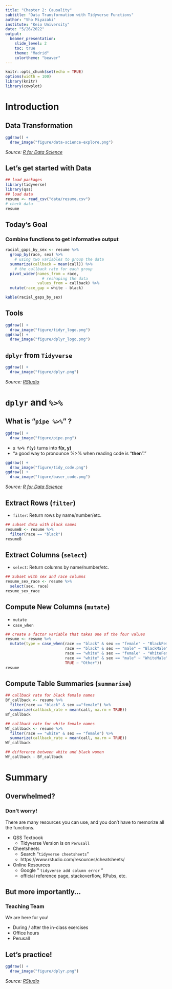```yaml
---
title: "Chapter 2: Causality"
subtitle: "Data Transformation with Tidyverse Functions"
author: "Sho Miyazaki"
institute: "Keio University"
date: "5/26/2022"
output: 
  beamer_presentation:
    slide_level: 2
    toc: true
    theme: "Madrid"
    colortheme: "beaver"
---
```


```r
knitr::opts_chunk$set(echo = TRUE)
options(width = 100)
library(knitr)
library(cowplot)
```

# Introduction

## Data Transformation

```r
ggdraw() + 
  draw_image("figure/data-science-explore.png") 
```
*Source: [R for Data Science](https://r4ds.had.co.nz/explore-intro.html)*

## Let's get started with Data
\small
```r
## load packages
library(tidyverse)
library(qss)
## load data
resume <- read_csv("data/resume.csv")
# check data 
resume
```

## Today's Goal
### Combine functions to get informative output
\small
```r
racial_gaps_by_sex <- resume %>%
  group_by(race, sex) %>% 
    # using two variables to group the data 
  summarize(callback = mean(call)) %>% 
    # the callback rate for each group 
  pivot_wider(names_from = race, 
                # reshaping the data
              values_from = callback) %>%
  mutate(race_gap = white - black)
```
\large

```r
kable(racial_gaps_by_sex)
```

## Tools
```r
ggdraw() + 
  draw_image("figure/tidyr_logo.png") 
ggdraw() + 
  draw_image("figure/dplyr_logo.png") 
```

## `dplyr` from `Tidyverse`

```r
ggdraw() + 
  draw_image("figure/dplyr.png") 
```
*Source: [RStudio](https://www.rstudio.com/resources/webinars/tidyverse-visualization-manipulation-basics/)*

# `dplyr` and `%>%`

## What is "`pipe %>% `" ?

```r
ggdraw() + 
  draw_image("figure/pipe.png") 
```

-  **`x %>% f(y)`** turns into **f(x, y)**
- "a good way to pronounce %>% when reading code is “**then**”."

```r
ggdraw() + 
  draw_image("figure/tidy_code.png") 
ggdraw() + 
  draw_image("figure/baser_code.png") 
```

\tiny
*Source: [R for Data Science](https://r4ds.had.co.nz/explore-intro.html)*

## Extract Rows (`filter`)

- `filter`: Return rows by name/number/etc.

```r
## subset data with black names
resumeB <- resume %>% 
  filter(race == "black")
resumeB
```

## Extract Columns (`select`) 

- `select`: Return columns by name/number/etc.
```r
## Subset with sex and race columns
resume_sex_race <- resume %>% 
  select(sex, race)
resume_sex_race
```

## Compute New Columns (`mutate`)

- `mutate`
- `case_when`

\scriptsize
```r
## create a factor variable that takes one of the four values
resume <- resume %>%
  mutate(type = case_when(race == "black" & sex == "female" ~ "BlackFemale",
                          race == "black" & sex == "male" ~ "BlackMale",
                          race == "white" & sex == "female" ~ "WhiteFemale",
                          race == "white" & sex == "male" ~ "WhiteMale",
                          TRUE ~ "Other"))
resume
```

## Compute Table Summaries (`summarise`)

\scriptsize

```r
## callback rate for black female names
Bf_callback <- resume %>% 
  filter(race == "black" & sex =="female") %>%
  summarize(callback_rate = mean(call, na.rm = TRUE))
Bf_callback
```
\tiny
```r
## callback rate for white female names
Wf_callback <- resume %>% 
  filter(race == "white" & sex == "female") %>%
  summarize(callback_rate = mean(call, na.rm = TRUE))
Wf_callback
```
\scriptsize
```r
## difference between white and black women
Wf_callback - Bf_callback
```

# Summary

## Overwhelmed? 
### Don't worry!
There are many resources you can use, and you don't have to memorize all the functions.

- QSS Textbook
  + Tidyverse Version is on `Perusall`
- Cheetsheets
  + Search "`tidyverse cheetsheets`"
  + https://www.rstudio.com/resources/cheatsheets/
- Online Resources 
  + Google " `tidyverse add column error` "
  + official reference page, stackoverflow, RPubs, etc. 

## But more importantly...

### Teaching Team
We are here for you!

- During / after the in-class exercises
- Office hours 
- Perusall 

## Let's practice!
```r
ggdraw() + 
  draw_image("figure/dplyr.png") 
```
*Source: [RStudio](https://www.rstudio.com/resources/webinars/tidyverse-visualization-manipulation-basics/)*
